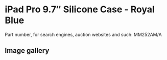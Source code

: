 
# iPad Pro 9.7″ Silicone Case - Royal Blue

Part number, for search engines, auction websites and such: MM252AM/A

## Image gallery

<div style={{ width: "768px" }}>
  <GalleryComponent
    images={[
      {
        original: "/everysource/MM252.webp",
        thumbnail: "/everypreview/MM252.webp",
      },
      {
        original: "/everysource/MM252_AV1_GOLD.webp",
        thumbnail: "/everypreview/MM252_AV1_GOLD.webp",
      },
      {
        original: "/everysource/MM252_AV1_ROSEGOLD.webp",
        thumbnail: "/everypreview/MM252_AV1_ROSEGOLD.webp",
      },
      {
        original: "/everysource/MM252_AV1_SILVER.webp",
        thumbnail: "/everypreview/MM252_AV1_SILVER.webp",
      },
      {
        original: "/everysource/MM252_AV1_SPACE_GRAY.webp",
        thumbnail: "/everypreview/MM252_AV1_SPACE_GRAY.webp",
      },
      {
        original: "/everysource/MM252_AV2.webp",
        thumbnail: "/everypreview/MM252_AV2.webp",
      },
      {
        original: "/everysource/MM252_AV3.webp",
        thumbnail: "/everypreview/MM252_AV3.webp",
      },
      {
        original: "/everysource/MM252_AV4.webp",
        thumbnail: "/everypreview/MM252_AV4.webp",
      }
    ]}
  />
</div>